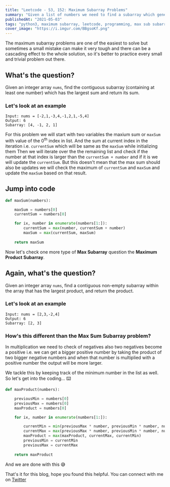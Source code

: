 ```yaml
---
title: "Leetcode - 53, 152: Maximum Subarray Problems"
summary: "Given a list of numbers we need to find a subarray which generates maximum sum or product"
publishedAt: "2021-05-03"
tags: "python3, maximum subarray, leetcode, programming, max sub subarray, max product subarray"
cover_image: "https://i.imgur.com/BBgsoKf.png"
---
```


The maximum subarray problems are one of the easiest to solve but sometimes a small mistake can make it very tough and there can be a cascading effect to the whole solution, so it's better to practice every small and trivial problem out there.

## What's the question?

Given an integer array `nums`, find the contiguous subarray (containing at least one number) which has the largest sum and return its sum.

### Let's look at an example

```dart:Example
Input: nums = [-2,1,-3,4,-1,2,1,-5,4]
Output: 6
Subarray: [4, -1, 2, 1]
```

For this problem we will start with two variables the maxium sum or `maxSum` with value of the 0<sup>th</sup> index in list. And the sum at current index in the iteration i.e. `currentSum` which will be same as the `maxSum` while initializing them
Then we will iterate over the the remaining list and check if the number at that index is larger than the `currentSum + number` and if it is we will update the `currentSum`. 
But this doesn't mean that the max sum should also be updates we will check the maximum of `currentSum` and `maxSum` and update the `maxSum` based on that result.

## Jump into code

```dart:maxSumSubarray.py
def maxSum(numbers):

    maxSum = numbers[0]
    currentSum = numbers[0]

    for ix, number in enumerate(numbers[1:]):
        currentSum = max(number, currentSum + number)
        maxSum = max(currentSum, maxSum)
    
    return maxSum
```


Now let's check one more type of **Max Subarray** question the **Maximum Product Subarray**. 

## Again, what's the question?

Given an integer array `nums`, find a contiguous non-empty subarray within the array that has the largest product, and return the product.

### Let's look at an example

```dart:Example
Input: nums = [2,3,-2,4]
Output: 6
Subarray: [2, 3]
```

### How's this different than the Max Sum Subarray problem?

In multiplication we need to check of negatives also two negatives become a positive i.e. we can get a bigger positive number by taking the product of two bigger negative numbers and when that number is multiplied with a positive number the output will be more larger.

We tackle this by keeping track of the minimum number in the list as well. So let's get into the coding... ⌨️

```dart:maxProductSubarray.py
def maxProduct(numbers):

    previousMin = numbers[0]
    previousMax = numbers[0]
    maxProduct = numbers[0]

    for ix, number in enumerate(numbers[1:]):

        currentMin = min(previousMax * number, previousMin * number, number)
        currentMax = max(previousMax * number, previousMin * number, number)
        maxProduct = max(maxProduct, currentMax, currentMin)
        previousMin = currentMin
        previousMax = currentMax
    
    return maxProduct
```

And we are done with this 😅

That's it for this blog, hope you found this helpful. You can connect with me on <a href="https://twitter.com/saglanivatsal">Twitter</a>














